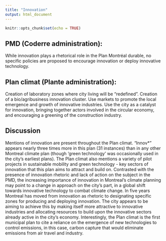 ```yaml
---
title: "Innovation"
output: html_document
---
```


```r
knitr::opts_chunk$set(echo = TRUE)
```

## PMD (Coderre administration): 

While innovation plays a rhetorical role in the Plan Montréal durable, no specific policies are proposed to encourage innovation or deploy innovative technology.

## Plan climat (Plante administration): 
Creation of laboratory zones where city living will be “redefined”. Creation of a bio/agribusiness innovation cluster. Use markets to promote the local emergence and growth of innovative industries. Use the city as a catalyst for innovation, bringing together actors involved in the circular economy, and encouraging a greening of the construction industry. 

## Discussion

Mentions of innovation are present throughout the Plan climat. “Innov*” appears nearly three times more in this plan (31 instances) than in any other Montreal climate plan (though 'green technology' was occasionally used in the city’s earliest plans). The Plan climat also mentions a variety of pilot projects in sustainable mobility and green technology - key sectors of innovation that this plan aims to attract and build on. Contrasted with the presence of innovation rhetoric and lack of action on the subject in the PMD, the increasing importance of innovation in Montreal’s climate planning may point to a change in approach on the city’s part, in a global shift towards innovative technology to combat climate change. In five years Montreal has moved from innovation as rhetoric to designating specific zones for producing and deploying innovation. The city appears to be aiming to achieve this by making itself more attractive to innovative industries and allocating resources to build upon the innovative sectors already active in the city's economy. Interestingly, the Plan climat is the first municipal plan to cite a reliance on the emergence of new technologies to control emissions, in this case, carbon capture that would eliminate emissions from air travel and industry.